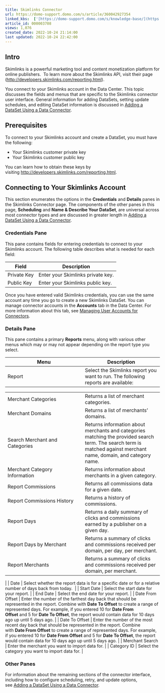```yaml
---
title: Skimlinks Connector
url: https://domo-support.domo.com/s/article/360042927354
linked_kbs:  ['[https://domo-support.domo.com/s/knowledge-base/](https://domo-support.domo.com/s/knowledge-base/)', '[https://domo-support.domo.com/s/](https://domo-support.domo.com/s/)', '[https://domo-support.domo.com/s/topic/0TO5w000000ZammGAC](https://domo-support.domo.com/s/topic/0TO5w000000ZammGAC)', '[https://domo-support.domo.com/s/topic/0TO5w000000ZanLGAS](https://domo-support.domo.com/s/topic/0TO5w000000ZanLGAS)', '[https://domo-support.domo.com/s/topic/0TO5w000000ZaoQGAS](https://domo-support.domo.com/s/topic/0TO5w000000ZaoQGAS)', '[https://domo-support.domo.com/s/article/360042926274](https://domo-support.domo.com/s/article/360042926274)', '[https://domo-support.domo.com/s/article/360042926054](https://domo-support.domo.com/s/article/360042926054)', '[https://domo-support.domo.com/s/article/360042927354](https://domo-support.domo.com/s/article/360042927354)', '[https://domo-support.domo.com/s/topic/0TO5w000000ZaoQGAS/api-connectors](https://domo-support.domo.com/s/topic/0TO5w000000ZaoQGAS/api-connectors)', '[https://domo-support.domo.com/s/article/360043429933](https://domo-support.domo.com/s/article/360043429933)', '[https://domo-support.domo.com/s/article/360043429953](https://domo-support.domo.com/s/article/360043429953)', '[https://domo-support.domo.com/s/article/360042925494](https://domo-support.domo.com/s/article/360042925494)', '[https://domo-support.domo.com/s/article/4408174643607](https://domo-support.domo.com/s/article/4408174643607)', '[https://domo-support.domo.com/s/article/360043429913](https://domo-support.domo.com/s/article/360043429913)', '[https://domo-support.domo.com/s/login/](https://domo-support.domo.com/s/login/)']
article_id: 000003708
views: 1,076
created_date: 2022-10-24 21:14:00
last updated: 2022-10-24 22:42:00
---
```




Intro
-----


Skimlinks is a powerful marketing tool and content monetization platform for online publishers.  To learn more about the Skimlinks API, visit their page ([http://developers.skimlinks.com/reporting.html](http://developers.skimlinks.com/reporting.html "http://developers.skimlinks.com/reporting.html")).


You connect to your Skimlinks account in the Data Center. This topic discusses the fields and menus that are specific to the Skimlinks connector user interface. General information for adding DataSets, setting update schedules, and editing DataSet information is discussed in [Adding a DataSet Using a Data Connector](/s/article/360042926274 "Adding a DataSet Using a Data Connector").


Prerequisites
-------------


To connect to your Skimlinks account and create a DataSet, you must have the following:


* Your Skimlinks customer private key
* Your Skimlinks customer public key


You can learn how to obtain these keys by visiting [http://developers.skimlinks.com/reporting.html](http://developers.skimlinks.com/reporting.html "http://developers.skimlinks.com/reporting.html"). 


Connecting to Your Skimlinks Account
------------------------------------


This section enumerates the options in the **Credentials** and **Details** panes in the Skimlinks Connector page. The components of the other panes in this page, **Scheduling** and **Name & Describe Your DataSet**, are universal across most connector types and are discussed in greater length in [Adding a DataSet Using a Data Connector](/s/article/360042926274 "Adding a DataSet Using a Data Connector").


### Credentials Pane


This pane contains fields for entering credentials to connect to your Skimlinks account. The following table describes what is needed for each field:  




| Field | Description |
| --- | --- |
| Private Key | Enter your Skimlinks private key. |
| Public Key | Enter your Skimlinks public key. |


Once you have entered valid Skimlinks credentials, you can use the same account any time you go to create a new Skimlinks DataSet. You can manage connector accounts in the **Accounts** tab in the Data Center. For more information about this tab, see [Managing User Accounts for Connectors](/s/article/360042926054 "Managing User Accounts for Connectors").


### Details Pane


This pane contains a primary **Reports** menu, along with various other menus which may or may not appear depending on the report type you select.




| Menu | Description |
| --- | --- |
| Report | Select the Skimlinks report you want to run. The following reports are available:

|  |  |
| --- | --- |
| Merchant Categories | Returns a list of merchant categories. |
| Merchant Domains | Returns a list of merchants' domains. |
| Search Merchant and Categories | Returns information about merchants and categories matching the provided search term. The search term is matched against merchant name, domain, and category name. |
| Merchant Category Information | Returns information about merchants in a given category. |
| Report Commissions | Returns all commissions data for a given date. |
| Report Commissions History | Returns a history of commissions. |
| Report Days | Returns a daily summary of clicks and commissions earned by a publisher on a given day. |
| Report Days by Merchant | Returns a summary of clicks and commissions received per domain, per day, per merchant. |
| Report Merchants | Returns a summary of clicks and commissions received per domain, per merchant. |

 |
| Date | Select whether the report data is for a specific date or for a relative number of days back from today.  |
| Start Date | Select the start date for your report. |
| End Date | Select the end date for your report. |
| Date From Offset | Enter the number of the farthest day back that should be represented in the report. Combine with **Date To Offset** to create a range of represented days.
For example, if you entered 10 for **Date From Offset** and 5 for **Date To Offset**, the report would contain data for 10 days ago up until 5 days ago. |
| Date To Offset | Enter the number of the most recent day back that should be represented in the report. Combine with **Date From Offset** to create a range of represented days.
For example, if you entered 10 for **Date From Offset** and 5 for **Date To Offset**, the report would contain data for 10 days ago up until 5 days ago. |
| Merchant Search | Enter the merchant you want to import data for. |
| Category ID | Select the category you want to import data for. |


### Other Panes


For information about the remaining sections of the connector interface, including how to configure scheduling, retry, and update options, see [Adding a DataSet Using a Data Connector](/s/article/360042926274 "Adding a DataSet Using a Data Connector").

